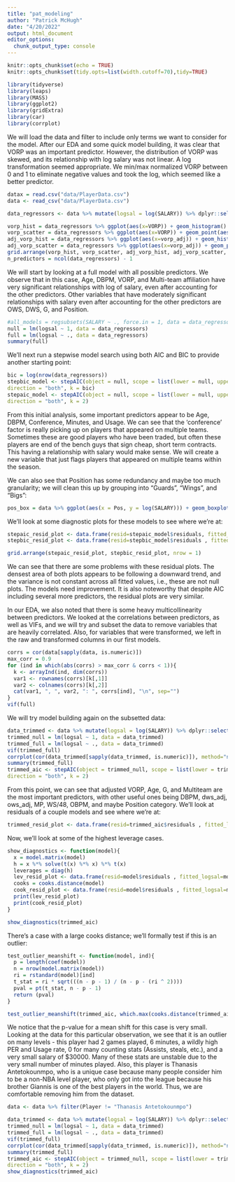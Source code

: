 ```yaml
---
title: "pat_modeling"
author: "Patrick McHugh"
date: "4/20/2022"
output: html_document
editor_options: 
  chunk_output_type: console
---
```


```r
knitr::opts_chunk$set(echo = TRUE)
knitr::opts_chunk$set(tidy.opts=list(width.cutoff=70),tidy=TRUE)

library(tidyverse)
library(leaps)
library(MASS)
library(ggplot2)
library(gridExtra)
library(car)
library(corrplot)


```


We will load the data and filter to include only terms we want to consider for the model. After our EDA and some quick model building, it was clear that VORP was an important predictor. However, the distribution of VORP was skewed, and its relationship with log salary was not linear. A log transformation seemed appropriate. We min/max normalized VORP between 0 and 1 to eliminate negative values and took the log, which seemed like a better predictor.

```r
datax = read.csv("data/PlayerData.csv")
data <- read_csv("data/PlayerData.csv")

data_regressors <- data %>% mutate(logsal = log(SALARY)) %>% dplyr::select(logsal, Age, G, GS, gs_adj, MP, PER, X3PAr, FTr, ftr_adj, ORB., orb_adj, DRB., TRB., AST., STL., stl_adj, BLK., blk_adj, TOV., USG., ORtg, DRtg, OWS, ows_adj, DWS, dws_adj, WS.48, OBPM, DBPM, VORP, vorp_adj, Pos, Height, PTS, pts_adj, TS., International, Conference)

vorp_hist = data_regressors %>% ggplot(aes(x=VORP)) + geom_histogram() + ggtitle("Histogram of VORP")
vorp_scatter = data_regressors %>% ggplot(aes(x=VORP)) + geom_point(aes(y=logsal)) + ggtitle("Scatterplot of VORP vs. log salary")
adj_vorp_hist = data_regressors %>% ggplot(aes(x=vorp_adj)) + geom_histogram() + ggtitle("Histogram of transformed VORP")
adj_vorp_scatter = data_regressors %>% ggplot(aes(x=vorp_adj)) + geom_point(aes(y=logsal)) + ggtitle("Scatterplot of transformed VORP vs. log salary")
grid.arrange(vorp_hist, vorp_scatter, adj_vorp_hist, adj_vorp_scatter, nrow = 2)
n_predictors = ncol(data_regressors) - 1

```


We will start by looking at a full model with all possible predictors. We observe that in this case, Age, DBPM, VORP, and Multi-team affiliation have very significant relationships with log of salary, even after accounting for the other predictors. Other variables that have moderately significant relationships with salary even after accounting for the other predictors are OWS, DWS, G, and Position.
```r

#all_models = regsubsets(SALARY ~ ., force.in = 1, data = data_regressors, nbest = max(choose(n_predictors, 0:n_predictors)), really.big = T, nvmax = 13)
null = lm(logsal ~ 1, data = data_regressors)
full = lm(logsal ~ ., data = data_regressors)
summary(full)

```


We'll next run a stepwise model search using both AIC and BIC to provide another starting point:

```r
bic = log(nrow(data_regressors))
stepbic_model <- stepAIC(object = null, scope = list(lower = null, upper = full),
direction = "both", k = bic)
stepaic_model <- stepAIC(object = null, scope = list(lower = null, upper = full),
direction = "both", k = 2)
```

From this initial analysis, some important predictors appear to be Age, DBPM, Conference, Minutes, and Usage. We can see that the 'conference' factor is really picking up on players that appeared on multiple teams. Sometimes these are good players who have been traded, but often these players are end of the bench guys that sign cheap, short term contracts. This having a relationship with salary would make sense. We will create a new variable that just flags players that appeared on multiple teams within the season.

We can also see that Position has some redundancy and maybe too much granularity; we will clean this up by grouping into "Guards", "Wings", and "Bigs":

```r
pos_box = data %>% ggplot(aes(x = Pos, y = log(SALARY))) + geom_boxplot()
```

We'll look at some diagnostic plots for these models to see where we're at:

```r
stepaic_resid_plot <- data.frame(resid=stepaic_model$residuals, fitted_logsal=stepaic_model$fitted.values) %>%  ggplot(aes(x=fitted_logsal, y=resid)) + geom_point() + ggtitle("Stepwise AIC model residual plot")
stepbic_resid_plot <- data.frame(resid=stepbic_model$residuals , fitted_logsal=stepbic_model$fitted.values) %>%  ggplot(aes(x=fitted_logsal, y=resid)) + geom_point() + ggtitle("Stepwise BIC model residual plot")

grid.arrange(stepaic_resid_plot, stepbic_resid_plot, nrow = 1)
```

We can see that there are some problems with these residual plots. The densest area of both plots appears to be following a downward trend, and the variance is not constant across all fitted values, i.e., these are not null plots. The models need improvement. It is also noteworthy that despite AIC including several more predictors, the residual plots are very similar.

In our EDA, we also noted that there is some heavy multicollinearity between predictors. We looked at the correlations between predictors, as well as VIFs, and we will try and subset the data to remove variables that are heavily correlated. Also, for variables that were transformed, we left in the raw and transformed columns in our first models. 

```r
corrs = cor(data[sapply(data, is.numeric)])
max_corr = 0.9
for (ind in which(abs(corrs) > max_corr & corrs < 1)){
  k <- arrayInd(ind, dim(corrs))
  var1 <- rownames(corrs)[k[,1]]
  var2 <- colnames(corrs)[k[,2]]
  cat(var1, ", ", var2, ": ", corrs[ind], "\n", sep="")
}
vif(full)
```


We will try model building again on the subsetted data:
```r
data_trimmed <- data %>% mutate(logsal = log(SALARY)) %>% dplyr::select(logsal, Age, G, gs_adj, MP, PER, X3PAr, ftr_adj, orb_adj, DRB., AST., stl_adj, blk_adj, TOV., USG., ORtg, DRtg, ows_adj, dws_adj, WS.48, OBPM, DBPM, vorp_adj, Pos_cat, Height, pts_adj, TS., International, Multiteam)
trimmed_null = lm(logsal ~ 1, data = data_trimmed)
trimmed_full = lm(logsal ~ ., data = data_trimmed)
vif(trimmed_full)
corrplot(cor(data_trimmed[sapply(data_trimmed, is.numeric)]), method="number")
summary(trimmed_full)
trimmed_aic <- stepAIC(object = trimmed_null, scope = list(lower = trimmed_null, upper = trimmed_full),
direction = "both", k = 2)
```

From this point, we can see that adjusted VORP, Age, G, and Multiteam are the most important predictors, with other useful ones being DBPM, dws_adj, ows_adj, MP, WS/48, OBPM, and maybe Position category. We'll look at residuals of a couple models and see where we're at:

```r
trimmed_resid_plot <- data.frame(resid=trimmed_aic$residuals , fitted_logsal=trimmed_aic$fitted.values) %>%  ggplot(aes(x=fitted_logsal, y=resid)) + geom_point() + ggtitle("Stepwise AIC model residual plot")

```


Now, we'll look at some of the highest leverage cases.

```r
show_diagnostics <- function(model){
  x = model.matrix(model)
  h = x %*% solve(t(x) %*% x) %*% t(x)
  leverages = diag(h)
  lev_resid_plot <- data.frame(resid=model$residuals , fitted_logsal=model$fitted.values, leverage=leverages) %>%  ggplot(aes(x=fitted_logsal, y=resid)) + geom_point(aes(size=leverages, color=leverages)) + ggtitle("Residual plot with leverages")
  cooks = cooks.distance(model)
  cook_resid_plot <- data.frame(resid=model$residuals , fitted_logsal=model$fitted.values, cook_distance=cooks) %>%  ggplot(aes(x=fitted_logsal, y=resid)) + geom_point(aes(size=cook_distance, color=cook_distance)) + ggtitle("Residual plot with cooks distance")
  print(lev_resid_plot)
  print(cook_resid_plot)
}

show_diagnostics(trimmed_aic)

```


There's a case with a large cooks distance; we'll formally test if this is an outlier:
```r
test_outlier_meanshift <- function(model, ind){
  p = length(coef(model))
  n = nrow(model.matrix(model))
  ri = rstandard(model)[ind]
  t_stat = ri * sqrt(((n - p - 1) / (n - p - (ri ^ 2))))
  pval = pt(t_stat, n - p - 1)
  return (pval)
}

test_outlier_meanshift(trimmed_aic, which.max(cooks.distance(trimmed_aic)))

```

We notice that the p-value for a mean shift for this case is very small. Looking at the data for this particular observation, we see that it is an outlier on many levels - this player had 2 games played, 6 minutes, a wildly high PER and Usage rate, 0 for many counting stats (Assists, steals, etc.), and a very small salary of $30000. Many of these stats are unstable due to the very small number of minutes played. Also, this player is Thanasis Antetokounmpo, who is a unique case because many people consider him to be a non-NBA level player, who only got into the league because his brother Giannis is one of the best players in the world. Thus, we are comfortable removing him from the dataset. 

```r
data <- data %>% filter(Player != "Thanasis Antetokounmpo")

data_trimmed <- data %>% mutate(logsal = log(SALARY)) %>% dplyr::select(logsal, Age, G, gs_adj, MP, PER, X3PAr, ftr_adj, orb_adj, DRB., AST., stl_adj, blk_adj, TOV., USG., ORtg, DRtg, ows_adj, dws_adj, WS.48, OBPM, DBPM, vorp_adj, Pos_cat, Height, pts_adj, TS., International, Multiteam)
trimmed_null = lm(logsal ~ 1, data = data_trimmed)
trimmed_full = lm(logsal ~ ., data = data_trimmed)
vif(trimmed_full)
corrplot(cor(data_trimmed[sapply(data_trimmed, is.numeric)]), method="number")
summary(trimmed_full)
trimmed_aic <- stepAIC(object = trimmed_null, scope = list(lower = trimmed_null, upper = trimmed_full),
direction = "both", k = 2)
show_diagnostics(trimmed_aic)

```

